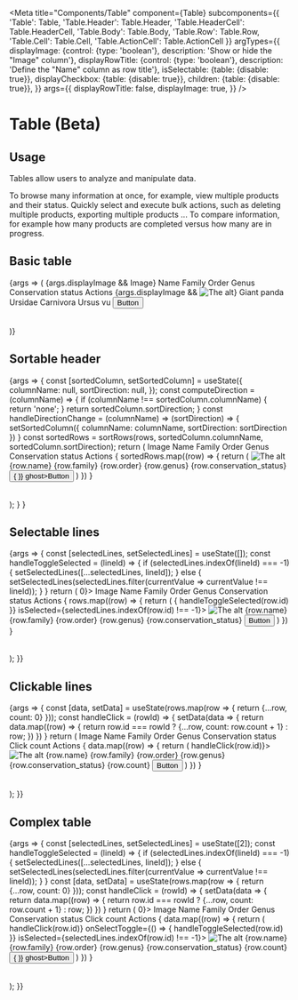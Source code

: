 
<Meta
  title="Components/Table"
  component={Table}
  subcomponents={{
    'Table': Table,
    'Table.Header': Table.Header,
    'Table.HeaderCell': Table.HeaderCell,
    'Table.Body': Table.Body,
    'Table.Row': Table.Row,
    'Table.Cell': Table.Cell,
    'Table.ActionCell': Table.ActionCell
  }}
  argTypes={{
    displayImage: {control: {type: 'boolean'}, description: 'Show or hide the "Image" column'},
    displayRowTitle: {control: {type: 'boolean'}, description: 'Define the "Name" column as row title'},
    isSelectable: {table: {disable: true}},
    displayCheckbox: {table: {disable: true}},
    children: {table: {disable: true}},
  }}
  args={{
    displayRowTitle: false,
    displayImage: true,
  }}
/>

# Table (Beta)

## Usage

Tables allow users to analyze and manipulate data.

To browse many information at once, for example, view multiple products and their status.
Quickly select and execute bulk actions, such as deleting multiple products, exporting multiple products ...
To compare information, for example how many products are completed versus how many are in progress.

## Basic table
<Canvas>
  <Story name="Standard">
    {args => (
      <Table>
        <Table.Header>
          {args.displayImage &&
          <Table.HeaderCell>Image</Table.HeaderCell>}
          <Table.HeaderCell>Name</Table.HeaderCell>
          <Table.HeaderCell>Family</Table.HeaderCell>
          <Table.HeaderCell>Order</Table.HeaderCell>
          <Table.HeaderCell>Genus</Table.HeaderCell>
          <Table.HeaderCell>Conservation status</Table.HeaderCell>
          <Table.HeaderCell>Actions</Table.HeaderCell>
        </Table.Header>
        <Table.Body>
          <Table.Row>
            {args.displayImage &&
            <Table.Cell><Image src='https://picsum.photos/seed/akeneo/200/140' alt='The alt'/></Table.Cell>}
            <Table.Cell rowTitle={args.displayRowTitle}>Giant panda</Table.Cell>
            <Table.Cell>Ursidae</Table.Cell>
            <Table.Cell>Carnivora</Table.Cell>
            <Table.Cell>Ursus</Table.Cell>
            <Table.Cell><Badge level='warning'>vu</Badge></Table.Cell>
            <Table.ActionCell><Button level='primary' ghost>Button</Button></Table.ActionCell>
          </Table.Row>
        </Table.Body>
      </Table>
    )}
  </Story>
</Canvas>

<ArgsTable story="Standard"/>

## Sortable header
<Canvas>
  <Story name="Sortable header">
    {args => {
      const [sortedColumn, setSortedColumn] = useState({
        columnName: null,
        sortDirection: null,
      });
      const computeDirection = (columnName) => {
        if (columnName !== sortedColumn.columnName) {
          return 'none';
        }
        return sortedColumn.sortDirection;
      }
      const handleDirectionChange = (columnName) => (sortDirection) => {
        setSortedColumn({
          columnName: columnName,
          sortDirection: sortDirection
        })
      }
      const sortedRows = sortRows(rows, sortedColumn.columnName, sortedColumn.sortDirection);
      return (
        <Table>
          <Table.Header>
            <Table.HeaderCell>Image</Table.HeaderCell>
            <Table.HeaderCell isSortable={true} onDirectionChange={handleDirectionChange('name')}
                              sortDirection={computeDirection('name')}>Name</Table.HeaderCell>
            <Table.HeaderCell isSortable={true} onDirectionChange={handleDirectionChange('family')}
                              sortDirection={computeDirection('family')}>Family</Table.HeaderCell>
            <Table.HeaderCell>Order</Table.HeaderCell>
            <Table.HeaderCell>Genus</Table.HeaderCell>
            <Table.HeaderCell>Conservation status</Table.HeaderCell>
            <Table.HeaderCell>Actions</Table.HeaderCell>
          </Table.Header>
          <Table.Body>
            {
              sortedRows.map((row) => {
                return (
                  <Table.Row key={row.name}>
                    <Table.Cell><Image src={row.image} alt='The alt'/></Table.Cell>
                    <Table.Cell>{row.name}</Table.Cell>
                    <Table.Cell>{row.family}</Table.Cell>
                    <Table.Cell>{row.order}</Table.Cell>
                    <Table.Cell>{row.genus}</Table.Cell>
                    <Table.Cell>
                      <Badge
                        level={row.conservation_status_level}>{row.conservation_status}</Badge>
                    </Table.Cell>
                    <Table.ActionCell>
                      <Button level='primary' onClick={() => {
                      }} ghost>Button</Button>
                    </Table.ActionCell>
                  </Table.Row>
                )
              })
            }
          </Table.Body>
        </Table>
      );
    }
    }
  </Story>
</Canvas>

## Selectable lines
<Canvas>
  <Story name="Selectable lines">
    {args => {
      const [selectedLines, setSelectedLines] = useState([]);
      const handleToggleSelected = (lineId) => {
        if (selectedLines.indexOf(lineId) === -1) {
          setSelectedLines([...selectedLines, lineId]);
        } else {
          setSelectedLines(selectedLines.filter(currentValue => currentValue !== lineId));
        }
      }
      return (
        <Table isSelectable={true} displayCheckbox={selectedLines.length > 0}>
          <Table.Header>
            <Table.HeaderCell>Image</Table.HeaderCell>
            <Table.HeaderCell>Name</Table.HeaderCell>
            <Table.HeaderCell>Family</Table.HeaderCell>
            <Table.HeaderCell>Order</Table.HeaderCell>
            <Table.HeaderCell>Genus</Table.HeaderCell>
            <Table.HeaderCell>Conservation status</Table.HeaderCell>
            <Table.HeaderCell>Actions</Table.HeaderCell>
          </Table.Header>
          <Table.Body>
            {
              rows.map((row) => {
                return (
                  <Table.Row key={row.id} onSelectToggle={() => {
                    handleToggleSelected(row.id)
                  }} isSelected={selectedLines.indexOf(row.id) !== -1}>
                    <Table.Cell><Image src={row.image} alt='The alt'/></Table.Cell>
                    <Table.Cell>{row.name}</Table.Cell>
                    <Table.Cell>{row.family}</Table.Cell>
                    <Table.Cell>{row.order}</Table.Cell>
                    <Table.Cell>{row.genus}</Table.Cell>
                    <Table.Cell>
                      <Badge
                        level={row.conservation_status_level}>{row.conservation_status}</Badge>
                    </Table.Cell>
                    <Table.ActionCell>
                      <Button level='primary' ghost>Button</Button>
                    </Table.ActionCell>
                  </Table.Row>
                )
              })
            }
          </Table.Body>
        </Table>
      );
    }}
  </Story>
</Canvas>

## Clickable lines
<Canvas>
  <Story name="Clickable lines">
    {args => {
      const [data, setData] = useState(rows.map(row => {
        return {...row, count: 0}
      }));
      const handleClick = (rowId) => {
        setData(data => {
          return data.map((row) => {
            return row.id === rowId ? {...row, count: row.count + 1} : row;
          })
        })
      }
      return (
        <Table>
          <Table.Header>
            <Table.HeaderCell>Image</Table.HeaderCell>
            <Table.HeaderCell>Name</Table.HeaderCell>
            <Table.HeaderCell>Family</Table.HeaderCell>
            <Table.HeaderCell>Order</Table.HeaderCell>
            <Table.HeaderCell>Genus</Table.HeaderCell>
            <Table.HeaderCell>Conservation status</Table.HeaderCell>
            <Table.HeaderCell>Click count</Table.HeaderCell>
            <Table.HeaderCell>Actions</Table.HeaderCell>
          </Table.Header>
          <Table.Body>
            {
              data.map((row) => {
                return (
                  <Table.Row key={row.id} onClick={() => handleClick(row.id)}>
                    <Table.Cell><Image src={row.image} alt='The alt'/></Table.Cell>
                    <Table.Cell>{row.name}</Table.Cell>
                    <Table.Cell>{row.family}</Table.Cell>
                    <Table.Cell>{row.order}</Table.Cell>
                    <Table.Cell>{row.genus}</Table.Cell>
                    <Table.Cell>
                      <Badge
                        level={row.conservation_status_level}>{row.conservation_status}</Badge>
                    </Table.Cell>
                    <Table.Cell>{row.count}</Table.Cell>
                    <Table.ActionCell>
                      <Button level='primary' ghost>Button</Button>
                    </Table.ActionCell>
                  </Table.Row>
                )
              })
            }
          </Table.Body>
        </Table>
      );
    }}
  </Story>
</Canvas>

## Complex table
<Canvas>
  <Story name="Complex table">
    {args => {
      const [selectedLines, setSelectedLines] = useState([2]);
      const handleToggleSelected = (lineId) => {
        if (selectedLines.indexOf(lineId) === -1) {
          setSelectedLines([...selectedLines, lineId]);
        } else {
          setSelectedLines(selectedLines.filter(currentValue => currentValue !== lineId));
        }
      }
      const [data, setData] = useState(rows.map(row => {
        return {...row, count: 0}
      }));
      const handleClick = (rowId) => {
        setData(data => {
          return data.map((row) => {
            return row.id === rowId ? {...row, count: row.count + 1} : row;
          })
        })
      }
      return (
        <Table isSelectable={true} displayCheckbox={selectedLines.length > 0}>
          <Table.Header>
            <Table.HeaderCell>Image</Table.HeaderCell>
            <Table.HeaderCell>Name</Table.HeaderCell>
            <Table.HeaderCell>Family</Table.HeaderCell>
            <Table.HeaderCell>Order</Table.HeaderCell>
            <Table.HeaderCell>Genus</Table.HeaderCell>
            <Table.HeaderCell>Conservation status</Table.HeaderCell>
            <Table.HeaderCell>Click count</Table.HeaderCell>
            <Table.HeaderCell>Actions</Table.HeaderCell>
          </Table.Header>
          <Table.Body>
            {
              data.map((row) => {
                return (
                  <Table.Row key={row.id} onClick={() => handleClick(row.id)} onSelectToggle={() => {
                    handleToggleSelected(row.id)
                  }} isSelected={selectedLines.indexOf(row.id) !== -1}>
                    <Table.Cell><Image src={row.image} alt='The alt'/></Table.Cell>
                    <Table.Cell>{row.name}</Table.Cell>
                    <Table.Cell>{row.family}</Table.Cell>
                    <Table.Cell>{row.order}</Table.Cell>
                    <Table.Cell>{row.genus}</Table.Cell>
                    <Table.Cell>
                      <Badge
                        level={row.conservation_status_level}>{row.conservation_status}</Badge>
                    </Table.Cell>
                    <Table.Cell>{row.count}</Table.Cell>
                    <Table.ActionCell>
                      <Button level='primary' onClick={() => {
                      }} ghost>Button</Button>
                    </Table.ActionCell>
                  </Table.Row>
                )
              })
            }
          </Table.Body>
        </Table>
                            );
                    }}
            </Story>
        </Canvas>

